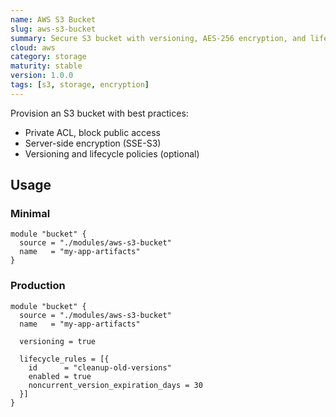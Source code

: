 ```yaml
---
name: AWS S3 Bucket
slug: aws-s3-bucket
summary: Secure S3 bucket with versioning, AES-256 encryption, and lifecycle policies.
cloud: aws
category: storage
maturity: stable
version: 1.0.0
tags: [s3, storage, encryption]
---
```


Provision an S3 bucket with best practices:

- Private ACL, block public access
- Server-side encryption (SSE-S3)
- Versioning and lifecycle policies (optional)

## Usage

### Minimal

```hcl
module "bucket" {
  source = "./modules/aws-s3-bucket"
  name   = "my-app-artifacts"
}
```

### Production

```hcl
module "bucket" {
  source = "./modules/aws-s3-bucket"
  name   = "my-app-artifacts"

  versioning = true

  lifecycle_rules = [{
    id      = "cleanup-old-versions"
    enabled = true
    noncurrent_version_expiration_days = 30
  }]
}
```
